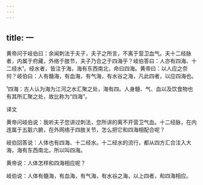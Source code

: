 ```yaml
---
---
---
```

title: 一
---




黄帝问于岐伯曰：余闻刺法于夫子，夫子之所言，不离于营卫血气。夫十二经脉者，内属于府藏，外络于肢节，夫子乃合之于四海乎？岐伯答曰：人亦有四海、十二经水¹。经水者，皆注于海，海有东西南北，命曰四海。黄帝曰：以人应之奈何？岐伯曰：人有髓海，有血海，有气海，有水谷之海，凡此四者，以应四海也。

¹四海：古人认为海为江河之水汇聚之处，海有四。人身髓、气、血以及饮食物也有其所汇聚之处，故比称为“四海”。

译文

黄帝问岐伯说：我听夫子您讲过刺法，您所讲的离不开营卫气血。十二经脉，在内连属于五脏六腑，在外网络于四肢关节，怎么把它和四海相配合呢？

岐伯回答说：人体也有四海、十二经水。十二经水的流行，都从四方汇合注入大海，海有东西南北，所以叫四海。

黄帝说：人体怎样和四海相应呢？

岐伯说：人体有髓海，有血海，有气海，有水谷之海，以上四者，和四海相应。